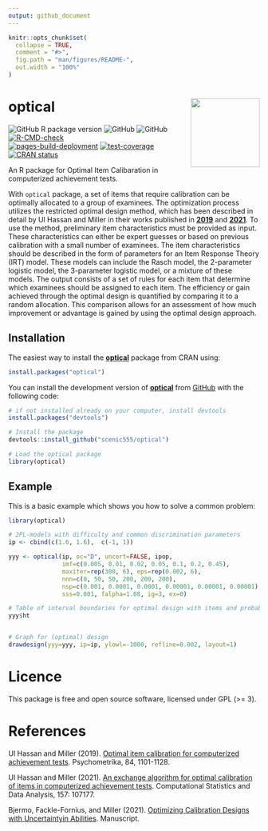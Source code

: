 ```yaml
---
output: github_document
---
```


<!-- README.md is generated from README.Rmd. Please edit that file -->

```r
knitr::opts_chunk$set(
  collapse = TRUE,
  comment = "#>",
  fig.path = "man/figures/README-",
  out.width = "100%"
)
```

# <img src="man/figures/optical.png" align="right" height="138"/>

# optical

<!-- badges: start -->

![GitHub R package version](https://img.shields.io/github/r-package/v/scenic555/optical?label=Optical&logo=github) ![GitHub](https://img.shields.io/github/downloads/scenic555/optical/total?logo=github) ![GitHub](https://img.shields.io/github/license/scenic555/optical?logo=github) [![R-CMD-check](https://github.com/scenic555/optical/actions/workflows/R-CMD-check.yaml/badge.svg)](https://github.com/scenic555/optical/actions/workflows/R-CMD-check.yaml)  
[![pages-build-deployment](https://github.com/scenic555/optical/actions/workflows/pages/pages-build-deployment/badge.svg)](https://github.com/scenic555/optical/actions/workflows/pages/pages-build-deployment)
[![test-coverage](https://github.com/scenic555/optical/actions/workflows/test-coverage.yaml/badge.svg)](https://github.com/scenic555/optical/actions/workflows/test-coverage.yaml)
[![CRAN status](https://www.r-pkg.org/badges/version/optical)](https://CRAN.R-project.org/package=optical)

<!--[![](https://github.com/scenic555.png?size=50)](https://github.com/scenic555)-->

<!--[![Codecov test coverage](https://codecov.io/gh/scenic555/optical/branch/main/graph/badge.svg)](https://app.codecov.io/gh/scenic555/optical?branch=main)-->

<!-- badges: end -->

An R package for Optimal Item Calibaration in computerized achievement tests.

With `optical` package, a set of items that require calibration can be optimally allocated to a group of examinees. The optimization process utilizes the restricted optimal design method, which has been described in detail by Ul Hassan and Miller in their  works published in [**2019**](https://link.springer.com/article/10.1007/s11336-019-09673-6) and [**2021**](https://doi.org/10.1016/j.csda.2021.107177). To use the 
 method, preliminary item characteristics must be provided as input. These characteristics can either be expert guesses or based on previous calibration with a small number of examinees. The item characteristics should be described in the form of parameters for an Item Response Theory (IRT) model. These models
 can include the Rasch model, the 2-parameter logistic model, the 3-parameter logistic model, or a mixture of these models. The output consists of a set of rules for each item that determine which examinees should be assigned to each item. The efficiency or gain achieved through the optimal design is quantified 
 by comparing it to a random allocation. This comparison allows for an assessment of how much improvement or advantage is gained by using the optimal design approach. 

## Installation

The easiest way to install the [**optical**](https://scenic555.github.io/optical/) package from CRAN using:

``` r
install.packages("optical")
```

You can install the development version of [**optical**](https://scenic555.github.io/optical/) from [GitHub](https://github.com/) with the following code:

``` r
# if not installed already on your computer, install devtools
install.packages("devtools")

# Install the package
devtools::install_github("scenic555/optical")

# Load the optical package
library(optical)
```

## Example

This is a basic example which shows you how to solve a common problem:

```r
library(optical)

# 2PL-models with difficulty and common discrimination parameters
ip <- cbind(c(1.6, 1.6),  c(-1, 1))

yyy <- optical(ip, oc="D", uncert=FALSE, ipop,
               imf=c(0.005, 0.01, 0.02, 0.05, 0.1, 0.2, 0.45),
               maxiter=rep(300, 6), eps=rep(0.002, 6),
               nnn=c(0, 50, 50, 200, 200, 200),
               nsp=c(0.001, 0.0001, 0.0001, 0.00001, 0.00001, 0.00001),
               sss=0.001, falpha=1.08, ig=3, ex=0)

# Table of interval boundaries for optimal design with items and probabilities
yyy$ht


# Graph for (optimal) design
drawdesign(yyy=yyy, ip=ip, ylowl=-1000, refline=0.002, layout=1)
```

# Licence

This package is free and open source software, licensed under GPL (\>= 3).

# References

Ul Hassan and Miller (2019). [Optimal item calibration for computerized achievement tests](https://link.springer.com/article/10.1007/s11336-019-09673-6). Psychometrika, 84, 1101-1128.

Ul Hassan and Miller (2021). [An exchange algorithm for optimal calibration of items in computerized achievement tests](https://doi.org/10.1016/j.csda.2021.107177). Computational Statistics and Data Analysis, 157: 107177.

Bjermo, Fackle-Fornius, and Miller (2021). [Optimizing Calibration Designs with Uncertaintyin Abilities](https://urn.kb.se/resolve?urn=urn%3Anbn%3Ase%3Asu%3Adiva-198065). Manuscript.
